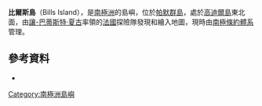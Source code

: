 {{Coord|64|49|S|63|30|W|source:GNIS|display=title}}

'''比爾斯島'''（Bills Island），是[[南極洲|南極洲]]的島嶼，位於[[帕默群島|帕默群島]]，處於[[高迪爾島|高迪爾島]]東北面，由[[讓-巴蒂斯特·夏古|讓-巴蒂斯特·夏古]]率領的[[法國|法國]]探險隊發現和繪入地圖，現時由[[南極條約體系|南極條約體系]]管理。

==參考資料==
* {{usgs-gazetteer|id=1378}}

{{Antarctica-geo-stub}}
[[Category:南極洲島嶼|Category:南極洲島嶼]]
